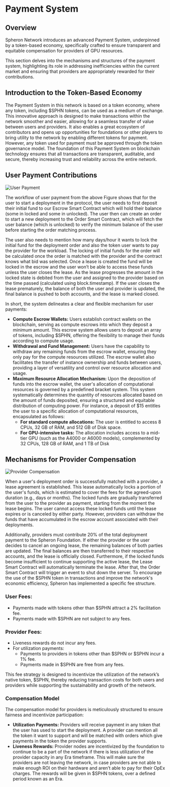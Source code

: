 
# Payment System

## Overview

Spheron Network introduces an advanced Payment System, underpinned by a token-based economy, specifically crafted to ensure transparent and equitable compensation for providers of GPU resources. 

This section delves into the mechanisms and structures of the payment system, highlighting its role in addressing inefficiencies within the current market and ensuring that providers are appropriately rewarded for their contributions.

## Introduction to the Token-Based Economy
The Payment System in this network is based on a token economy, where any token, including $SPHN tokens, can be used as a medium of exchange. This innovative approach is designed to make transactions within the network smoother and easier, allowing for a seamless transfer of value between users and providers. It also enables a great ecosystem of contributors and opens up opportunities for foundations or other players to bring utility to the network by enabling different tokens for payment. However, any token used for payment must be approved through the token governance model.
The foundation of this Payment System on blockchain technology ensures that all transactions are transparent, auditable, and secure, thereby increasing trust and reliability across the entire network.

## User Payment Contributions

![User Payment](assets/user-payment.png)

The workflow of user payment from the above Figure shows that for the user to start a deployment in the protocol, the user needs to first deposit their initial fund to our Escrow Smart Contract which will hold their balance (some in locked and some in unlocked). The user then can create an order to start a new deployment to the Order Smart Contract, which will fetch the user balance (which is unlocked) to verify the minimum balance of the user before starting the order matching process.

The user also needs to mention how many days/hour it wants to lock the initial fund for the deployment order and also the token user wants to pay the provider for the workload. The locking of initial funds for the order will be calculated once the order is matched with the provider and the contract knows what bid was selected. Once a lease is created the fund will be locked in the escrow and the user won’t be able to access these funds unless the user closes the lease. As the lease progresses the amount in the locked state is debited from the user and assigned to the provider based on the time passed (calculated using block.timestamp). If the user closes the lease prematurely, the balance of both the user and provider is updated, the final balance is pushed to both accounts, and the lease is marked closed.

In short, the system delineates a clear and flexible mechanism for user payments:

- **Compute Escrow Wallets:** Users establish contract wallets on the blockchain, serving as compute escrows into which they deposit a minimum amount. This escrow system allows users to deposit an array of tokens, including $SPHN, offering the flexibility to manage their funds according to compute usage.
- **Withdrawal and Fund Management:** Users have the capability to withdraw any remaining funds from the escrow wallet, ensuring they only pay for the compute resources utilized. The escrow wallet also facilitates the transfer of instance ownership and funds between users, providing a layer of versatility and control over resource allocation and usage.
- **Maximum Resource Allocation Mechanism:** Upon the deposition of funds into the escrow wallet, the user's allocation of computational resources is governed by a predefined bracket system. This system systematically determines the quantity of resources allocated based on the amount of funds deposited, ensuring a structured and equitable distribution of computing power. For instance, a deposit of $15 entitles the user to a specific allocation of computational resources, encapsulated as follows:
    - **For standard compute allocations:** The user is entitled to access 8 CPUs, 32 GB of RAM, and 512 GB of Disk space.
    - **For GPU-intensive tasks:** The allocation includes access to a mid-tier GPU (such as the A4000 or A6000 models), complemented by 32 CPUs, 128 GB of RAM, and 1 TB of Disk

## Mechanisms for Provider Compensation

![Provider Compensation](assets/provider-compensation.png)

When a user's deployment order is successfully matched with a provider, a lease agreement is established. This lease automatically locks a portion of the user's funds, which is estimated to cover the fees for the agreed-upon duration (e.g., days or months). The locked funds are gradually transferred from the user to the provider as payment, starting from the moment the lease begins. The user cannot access these locked funds until the lease expires or is canceled by either party.
However, providers can withdraw the funds that have accumulated in the escrow account associated with their deployments. 

Additionally, providers must contribute 20% of the total deployment payment to the Spheron Foundation.
If either the provider or the user decides to cancel an ongoing lease, the remaining balances of both parties are updated. The final balances are then transferred to their respective accounts, and the lease is officially closed. Furthermore, if the locked funds become insufficient to continue supporting the active lease, the Lease Smart Contract will automatically terminate the lease. After that, the Order Smart Contract will trigger an event to shut down the server.
To encourage the use of the $SPHN token in transactions and improve the network's economic efficiency, Spheron has implemented a specific fee structure.

### User Fees:

- Payments made with tokens other than $SPHN attract a 2% facilitation fee.
- Payments made with $SPHN are not subject to any fees.

### Provider Fees:
- Liveness rewards do not incur any fees.
- For utilization payments:
    - Payments to providers in tokens other than $SPHN or $SPHN incur a 1% fee.
    - Payments made in $SPHN are free from any fees.

This fee strategy is designed to incentivize the utilization of the network’s native token, $SPHN, thereby reducing transaction costs for both users and providers while supporting the sustainability and growth of the network.

### Compensation Model
The compensation model for providers is meticulously structured to ensure fairness and incentivize participation:
- **Utilization Payments:** Providers will receive payment in any token that the user has used to start the deployment. A provider can mention all the token it want to support and will be matched with orders which give payments in the token the provider supports. 
- **Liveness Rewards:** Provider nodes are incentivized by the foundation to continue to be a part of the network if there is less utilization of the provider capacity in any Era timeframe. This will make sure the providers are not leaving the network, in case providers are not able to make enough ROI on their hardware and aren’t able to pay for their OpEx charges. The rewards will be given in $SPHN tokens, over a defined period known as an Era.


<Navigation name="Payment System" />
